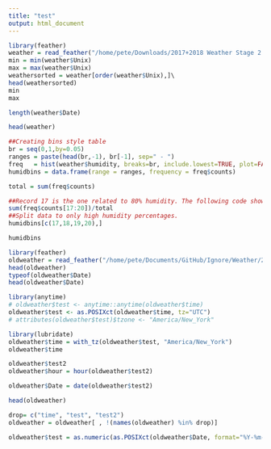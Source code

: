 ```yaml
---
title: "test"
output: html_document
---
```


```r
library(feather)
weather = read_feather("/home/pete/Downloads/2017+2018 Weather Stage 2.feather")
min = min(weather$Unix)
max = max(weather$Unix)
weathersorted = weather[order(weather$Unix),]\
head(weathersorted)
min 
max

length(weather$Date)

head(weather)

##Creating bins style table
br = seq(0,1,by=0.05)
ranges = paste(head(br,-1), br[-1], sep=" - ")
freq   = hist(weather$humidity, breaks=br, include.lowest=TRUE, plot=FALSE)
humidbins = data.frame(range = ranges, frequency = freq$counts)

total = sum(freq$counts)

##Record 17 is the one related to 80% humidity. The following code shows the percent of the records at or above 80% humidity
sum(freq$counts[17:20])/total
##Split data to only high humidity percentages. 
humidbins[c(17,18,19,20),]

humidbins
```

```r
library(feather)
oldweather = read_feather("/home/pete/Documents/GitHub/Ignore/Weather/2017+2018 Weather Full.feather")
head(oldweather)
typeof(oldweather$Date)
head(oldweather$Date)

library(anytime)
# oldweather$test <- anytime::anytime(oldweather$time)
oldweather$test <- as.POSIXct(oldweather$time, tz="UTC")  
# attributes(oldweather$test)$tzone <- "America/New_York"  

library(lubridate)
oldweather$time = with_tz(oldweather$test, "America/New_York")
oldweather$time

oldweather$test2
oldweather$hour = hour(oldweather$test2)

oldweather$Date = date(oldweather$test2)

head(oldweather)

drop= c("time", "test", "test2")
oldweather = oldweather[ , !(names(oldweather) %in% drop)]

oldweather$test = as.numeric(as.POSIXct(oldweather$Date, format="%Y-%m-%d"))

```

